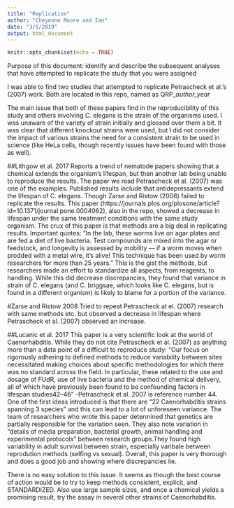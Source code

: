 ```yaml
---
title: "Replication"
author: "Cheyenne Moore and Ian"
date: "3/5/2019"
output: html_document
---
```


```r
knitr::opts_chunk$set(echo = TRUE)
```

Purpose of this document: identify and describe the subsequent analyses that have attempted to replicate the study that you were assigned

I was able to find two studies that attempted to replicate Petrascheck et al.'s (2007) work. Both are located in this repo, named as QRP_*author_year*

The main issue that both of these papers find in the reproducibility of this study and others involving C. elegans is the strain of the organisms used. I was unaware of the variety of strain initially and glossed over them a bit. It was clear that different knockout strains were used, but I did not consider the impact of various strains the need for a consistent strain to be used in science (like HeLa cells, though recently issues have been found with those as well).

##Lithgow et al. 2017
Reports a trend of nematode papers showing that a chemical extends the organism's lifespan, but then another lab being unable to reproduce the results. The paper we read Petrascheck et al. (2007) was one of the examples. Published results include that antidepressants extend the lifespan of C. elegans. Though Zarse and Ristow (2008) failed to replicate the results. This paper (https://journals.plos.org/plosone/article?id=10.1371/journal.pone.0004062), also in the repo, showed a decrease in lifespan under the same treatment conditions with the same study organism. The crux of this paper is that methods are a big deal in replicating results. 
Important quotes:
"In the lab, these worms live on agar plates and are fed a diet of live bacteria. Test compounds are mixed into the agar or feedstock, and longevity is assessed by mobility — if a worm moves when prodded with a metal wire, it’s alive! This technique has been used by worm researchers for more than 25 years."
This is the gist the methods, but researchers made an effort to standardize all aspects, from reagents, to handling. While this did decrease discrepancies, they found that variance in strain of C. elegans (and C. briggsae, which looks like C. elegans, but is found in a different organism) is likely to blame for a portion of the variance. 

#Zarse and Ristow 2008
Tried to repeat Petrascheck at el. (2007) research with same methods etc. but observed a decrease in lifespan where Petrascheck et al. (2007) observed an increase. 


##Lucanic et al. 2017
This paper is a very scientific look at the world of Caenorhabditis. While they do not cite Petrascheck et al. (2007) as anything more than a data point of a difficult to reproduce study:
"Our focus on rigorously adhering to defined methods to reduce variability between sites necessitated making choices about specific methodologies for which there was no standard across the field. In particular, these related to the use and dosage of FUdR, use of live bacteria and the method of chemical delivery, all of which have previously been found to be confounding factors in lifespan studies42–46" -Petrascheck et al. 2007 is reference number 44. 
One of the first ideas introduced is that there are "22 Caenorhabditis strains spanning 3 species" and this can lead to a lot of unforeseen variance. The team of researchers who wrote this paper determined that genetics are partially responsible for the variation seen. They also note variation in "details of media preparation, bacterial growth, animal handling and experimental protocols" between research groups.They found high variability in adult survival between strain, especially varibale between reprodution methods (selfing vs sexual). 
Overall, this paper is very thorough and does a good job and showing where discrepancies lie. 

There is no easy solution to this issue. It seems as though the best course of action would be to try to keep methods consistent, explicit, and STANDARDIZED. Also use large sample sizes, and once a chemical yields a promising result, try the assay in several other strains of Caenorhabditis. 

